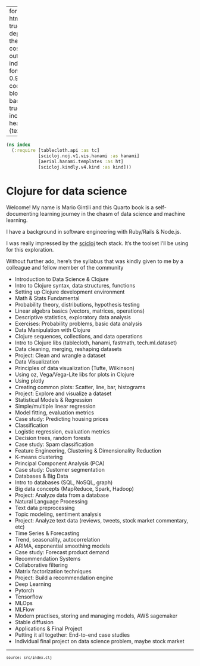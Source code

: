 
---
format:
  html: {toc: true, toc-depth: 4, theme: cosmo, output-file: index.html}
fontsize: 0.9em
code-block-background: true
include-in-header: {text: '<link rel = "icon" href = "data:," />'}

---
<style></style><style>.printedClojure .sourceCode {
  background-color: transparent;
  border-style: none;
}
</style><style>.clay-limit-image-width .clay-image {max-width: 100%}
</style>
<script src="index_files/md-default0.js" type="text/javascript"></script><script src="index_files/md-default1.js" type="text/javascript"></script>

::: {.sourceClojure}
```clojure
(ns index
  (:require [tablecloth.api :as tc]
            [scicloj.noj.v1.vis.hanami :as hanami]
            [aerial.hanami.templates :as ht]
            [scicloj.kindly.v4.kind :as kind]))
```
:::



# Clojure for data science

Welcome! My name is Mario Gintili and this Quarto book is a self-documenting learning journey in the chasm of data science and machine learning.

I have a background in software engineering with Ruby/Rails & Node.js.

I was really impressed by the [scicloj](https://scicloj.github.io/) tech stack. It's the toolset I'll be using for this exploration.

Without further ado, here's the syllabus that was kindly given to me by a colleague and fellow member of the community

- Introduction to Data Science & Clojure
- Intro to Clojure syntax, data structures, functions
- Setting up Clojure development environment
- Math & Stats Fundamental
- Probability theory, distributions, hypothesis testing
- Linear algebra basics (vectors, matrices, operations)
- Descriptive statistics, exploratory data analysis
- Exercises: Probability problems, basic data analysis
- Data Manipulation with Clojure
- Clojure sequences, collections, and data operations
- Intro to Clojure libs (tablecloth, hanami, fastmath, tech.ml.dataset)
- Data cleaning, merging, reshaping datasets
- Project: Clean and wrangle a dataset
- Data Visualization
- Principles of data visualization (Tufte, Wilkinson)
- Using oz, Vega/Vega-Lite libs for plots in Clojure
- Using plotly
- Creating common plots: Scatter, line, bar, histograms
- Project: Explore and visualize a dataset
- Statistical Models & Regression
- Simple/multiple linear regression
- Model fitting, evaluation metrics
- Case study: Predicting housing prices
- Classification
- Logistic regression, evaluation metrics
- Decision trees, random forests
- Case study: Spam classification
- Feature Engineering, Clustering & Dimensionality Reduction
- K-means clustering
- Principal Component Analysis (PCA)
- Case study: Customer segmentation
- Databases & Big Data
- Intro to databases (SQL, NoSQL, graph)
- Big data concepts (MapReduce, Spark, Hadoop)
- Project: Analyze data from a database
- Natural Language Processing
- Text data preprocessing
- Topic modeling, sentiment analysis
- Project: Analyze text data (reviews, tweets, stock market commentary, etc)
- Time Series & Forecasting
- Trend, seasonality, autocorrelation
- ARIMA, exponential smoothing models
- Case study: Forecast product demand
- Recommendation Systems
- Collaborative filtering
- Matrix factorization techniques
- Project: Build a recommendation engine
- Deep Learning
- Pytorch
- Tensorflow
- MLOps
- MLFlow
- Modern practises, storing and managing models, AWS sagemaker
- Stable diffusion
- Applications & Final Project
- Putting it all together: End-to-end case studies
- Individual final project on data science problem, maybe stock market


```{=html}
<div style="background-color:grey;height:2px;width:100%;"></div>
```



```{=html}
<div><pre><small><small>source: src/index.clj</small></small></pre></div>
```
